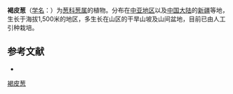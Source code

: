 {{Speciesbox
| name = 褐皮葱
| status = 
| status_system = 
| image =
| genus = Allium
| species = korolkowii
| authority = Regel
}}

'''褐皮葱'''（[[学名|学名]]：{{lang|la|''Allium korolkowii''}}）为[[葱科|葱科]][[葱属|葱属]]的植物。分布在[[中亚地区|中亚地区]]以及[[中国大陆|中国大陆]]的[[新疆|新疆]]等地，生长于海拔1,500米的地区，多生长在山区的干旱山坡及山间盆地，目前已由人工引种栽培。

== 参考文献 ==
<div class="references-small">
* {{cite web| url =http://www.bioinfo.cn/db05/KmzwSpecies.php?action=view&id=1142| title =褐皮葱| work =《中国高等植物数据库全库》| publisher =中国科学院微生物研究所| author =昆明植物研究所| accessdate =2009-02-22| deadurl =yes| archiveurl =https://web.archive.org/web/20160305065739/http://www.bioinfo.cn/db05/KmzwSpecies.php?action=view&id=1142| archivedate =2016-03-05| df =}}
</div>
{{Taxonbar|from=Q4268417}}

[[Category:葱属|褐皮葱]]


{{植物小作品}}